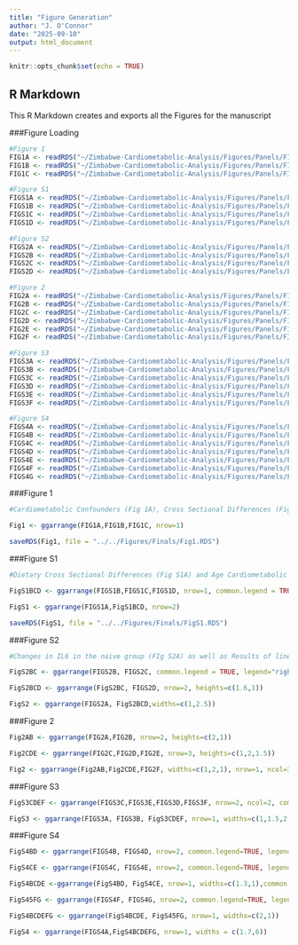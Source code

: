 ```yaml
---
title: "Figure Generation"
author: "J. O'Connor"
date: "2025-09-10"
output: html_document
---
```


```r
knitr::opts_chunk$set(echo = TRUE)
```

## R Markdown

This R Markdown creates and exports all the Figures for the manuscript

###Figure Loading
```r
#Figure 1
FIG1A <- readRDS("~/Zimbabwe-Cardiometabolic-Analysis/Figures/Panels/FIG1A.RDS")
FIG1B <- readRDS("~/Zimbabwe-Cardiometabolic-Analysis/Figures/Panels/FIG1B.RDS")
FIG1C <- readRDS("~/Zimbabwe-Cardiometabolic-Analysis/Figures/Panels/FIG1C.RDS")

#Figure S1
FIGS1A <- readRDS("~/Zimbabwe-Cardiometabolic-Analysis/Figures/Panels/FIGS1A.RDS")
FIGS1B <- readRDS("~/Zimbabwe-Cardiometabolic-Analysis/Figures/Panels/FIGS1B.RDS")
FIGS1C <- readRDS("~/Zimbabwe-Cardiometabolic-Analysis/Figures/Panels/FIGS1C.RDS")
FIGS1D <- readRDS("~/Zimbabwe-Cardiometabolic-Analysis/Figures/Panels/FIGS1D.RDS")

#Figure S2
FIGS2A <- readRDS("~/Zimbabwe-Cardiometabolic-Analysis/Figures/Panels/FIGS2A.RDS")
FIGS2B <- readRDS("~/Zimbabwe-Cardiometabolic-Analysis/Figures/Panels/FIGS2B.RDS")
FIGS2C <- readRDS("~/Zimbabwe-Cardiometabolic-Analysis/Figures/Panels/FIGS2C.RDS")
FIGS2D <- readRDS("~/Zimbabwe-Cardiometabolic-Analysis/Figures/Panels/FIGS2D.RDS")

#Figure 2
FIG2A <- readRDS("~/Zimbabwe-Cardiometabolic-Analysis/Figures/Panels/FIG2A.RDS")
FIG2B <- readRDS("~/Zimbabwe-Cardiometabolic-Analysis/Figures/Panels/FIG2B.RDS")
FIG2C <- readRDS("~/Zimbabwe-Cardiometabolic-Analysis/Figures/Panels/FIG2C.RDS")
FIG2D <- readRDS("~/Zimbabwe-Cardiometabolic-Analysis/Figures/Panels/FIG2D.RDS")
FIG2E <- readRDS("~/Zimbabwe-Cardiometabolic-Analysis/Figures/Panels/FIG2E.RDS")
FIG2F <- readRDS("~/Zimbabwe-Cardiometabolic-Analysis/Figures/Panels/FIG2F.RDS")

#Figure S3
FIGS3A <- readRDS("~/Zimbabwe-Cardiometabolic-Analysis/Figures/Panels/FIGS3A.RDS")
FIGS3B <- readRDS("~/Zimbabwe-Cardiometabolic-Analysis/Figures/Panels/FIGS3B.RDS")
FIGS3C <- readRDS("~/Zimbabwe-Cardiometabolic-Analysis/Figures/Panels/FIGS3C.RDS")
FIGS3D <- readRDS("~/Zimbabwe-Cardiometabolic-Analysis/Figures/Panels/FIGS3D.RDS")
FIGS3E <- readRDS("~/Zimbabwe-Cardiometabolic-Analysis/Figures/Panels/FIGS3E.RDS")
FIGS3F <- readRDS("~/Zimbabwe-Cardiometabolic-Analysis/Figures/Panels/FIGS3F.RDS")

#Figure S4
FIGS4A <- readRDS("~/Zimbabwe-Cardiometabolic-Analysis/Figures/Panels/FIGS4A.RDS")
FIGS4B <- readRDS("~/Zimbabwe-Cardiometabolic-Analysis/Figures/Panels/FIGS4B.RDS")
FIGS4C <- readRDS("~/Zimbabwe-Cardiometabolic-Analysis/Figures/Panels/FIGS4C.RDS")
FIGS4D <- readRDS("~/Zimbabwe-Cardiometabolic-Analysis/Figures/Panels/FIGS4D.RDS")
FIGS4E <- readRDS("~/Zimbabwe-Cardiometabolic-Analysis/Figures/Panels/FIGS4E.RDS")
FIGS4F <- readRDS("~/Zimbabwe-Cardiometabolic-Analysis/Figures/Panels/FIGS4F.RDS")
FIGS4G <- readRDS("~/Zimbabwe-Cardiometabolic-Analysis/Figures/Panels/FIGS4G.RDS")

```

###Figure 1
```r
#Cardiometabolic Confounders (Fig 1A), Cross Sectional Differences (Fig 1B), and Longitudinal Changes (Fig 1C)

Fig1 <- ggarrange(FIG1A,FIG1B,FIG1C, nrow=1)

saveRDS(Fig1, file = "../../Figures/Finals/Fig1.RDS")

```

###Figure S1
```r
#Dietary Cross Sectional Differences (Fig S1A) and Age Cardiometabolic scatters ( FIg S1B, C, and D) 

FigS1BCD <- ggarrange(FIGS1B,FIGS1C,FIGS1D, nrow=1, common.legend = TRUE, legend="bottom")

FigS1 <- ggarrange(FIGS1A,FigS1BCD, nrow=2)

saveRDS(FigS1, file = "../../Figures/Finals/FigS1.RDS")

```

###Figure S2
```r
#Changes in IL6 in the naive group (FIg S2A) as well as Results of linear mixed effects models relating inflammation to cardiometabolic outcomes in all participants (Fig S2B) and naive participants (Sig S2C)

FigS2BC <- ggarrange(FIGS2B, FIGS2C, common.legend = TRUE, legend="right")

FigS2BCD <- ggarrange(FigS2BC, FIGS2D, nrow=2, heights=c(1.6,1)) 

FigS2 <- ggarrange(FIGS2A, FigS2BCD,widths=c(1,2.5))


```

###Figure 2
```r
Fig2AB <- ggarrange(FIG2A,FIG2B, nrow=2, heights=c(2,1))

Fig2CDE <- ggarrange(FIG2C,FIG2D,FIG2E, nrow=3, heights=c(1,2,1.5))

Fig2 <- ggarrange(Fig2AB,Fig2CDE,FIG2F, widths=c(1,2,1), nrow=1, ncol=3)


```

###Figure S3
```r


FigS3CDEF <- ggarrange(FIGS3C,FIGS3E,FIGS3D,FIGS3F, nrow=2, ncol=2, common.legend=TRUE, legend="bottom")

FigS3 <- ggarrange(FIGS3A, FIGS3B, FigS3CDEF, nrow=1, widths=c(1,1.5,2.5))

```

###Figure S4
```r


FigS4BD <- ggarrange(FIGS4B, FIGS4D, nrow=2, common.legend=TRUE, legend="right")

FigS4CE <- ggarrange(FIGS4C, FIGS4E, nrow=2, common.legend=TRUE, legend="right")

FigS4BCDE <-ggarrange(FigS4BD, FigS4CE, nrow=1, widths=c(1.3,1),common.legend=TRUE, legend="none")

FigS45FG <- ggarrange(FIGS4F, FIGS4G, nrow=2, common.legend=TRUE, legend="bottom", legend.grob=get_legend(FIGS4A))

FigS4BCDEFG <- ggarrange(FigS4BCDE, FigS45FG, nrow=1, widths=c(2,1))

FigS4 <- ggarrange(FIGS4A,FigS4BCDEFG, nrow=1, widths = c(1.7,6))


```

